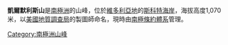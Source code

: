 {{coord|77|59|S|163|35|E|source:GNIS|display=title}}

'''凱爾默利斯山'''是[[南極洲|南極洲]]的山峰，位於[[維多利亞地|維多利亞地]]的[[斯科特海岸|斯科特海岸]]，海拔高度1,070米，以[[美國地質調查局|美國地質調查局]]的製圖師命名，現時由[[南極條約體系|南極條約體系]]管理。

{{DEFAULTSORT:Kelmelis Hills}}
[[Category:南極洲山峰|Category:南極洲山峰]]


{{ScottCoast-geo-stub}}